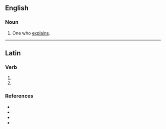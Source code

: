 ==English==

===Noun===
{{en-noun}}

# One who [[explain]]s.

----

==Latin==

===Verb===
{{la-verb-form|explānātor}}

# {{inflection of|explānō||2|s|futr|pasv|impr|lang=la}}
# {{inflection of|explānō||3|s|futr|pasv|impr|lang=la}}

===References===
* {{R:L&S}}
* {{R:Elementary Lewis}}
* {{R:Gaffiot}}
* {{R:NLW}}